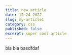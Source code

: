 ---
title: new article
date: 12-24-2022
slug: my-article1
category: css
published: false
excerpt: super cool article
---

bla bla basdfdaf
